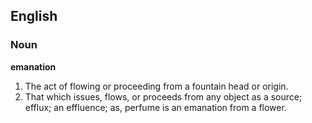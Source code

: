 ==English==

===Noun===

'''emanation'''

#The act of flowing or proceeding from a fountain head or origin.
#That which issues, flows, or proceeds from any object as a source; efflux; an effluence; as, perfume is an emanation from a flower.